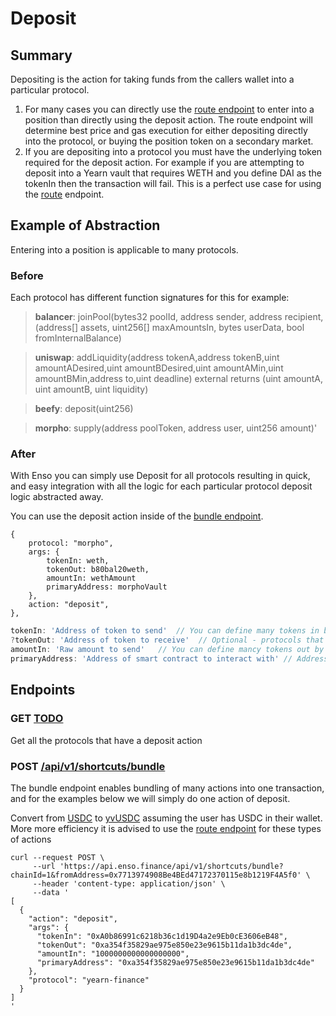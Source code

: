 # Deposit

## Summary

Depositing is the action for taking funds from the callers wallet into a particular protocol.

1. For many cases you can directly use the [route endpoint](./route.md) to enter into a position than directly using the deposit action.  The route endpoint will determine best price and gas execution for either depositing directly into the protocol, or buying the position token on a secondary market.  
2. If you are depositing into a protocol you must have the underlying token required for the deposit action.  For example if you are attempting to deposit into a Yearn vault that requires WETH and you define DAI as the tokenIn then the transaction will fail.  This is a perfect use case for using the [route](./route.md) endpoint.  


## Example of Abstraction
Entering into a position is applicable to many protocols.

### Before
Each protocol has different function signatures for this for example:
> **balancer**: joinPool(bytes32 poolId, address sender, address recipient, (address[] assets, uint256[] maxAmountsIn, bytes userData, bool fromInternalBalance)

> **uniswap**: addLiquidity(address tokenA,address tokenB,uint amountADesired,uint amountBDesired,uint amountAMin,uint amountBMin,address to,uint deadline) external returns (uint amountA, uint amountB, uint liquidity)

> **beefy**: deposit(uint256)

> **morpho**: supply(address poolToken, address user, uint256 amount)'

### After

With Enso you can simply use Deposit for all protocols resulting in quick, and easy integration with all the logic for each particular protocol deposit logic abstracted away.

You can use the deposit action inside of the [bundle endpoint](../../api-reference/bundle).
```
{
    protocol: "morpho",
    args: {
        tokenIn: weth,
        tokenOut: b80bal20weth, 
        amountIn: wethAmount
        primaryAddress: morphoVault
    },
    action: "deposit",
},
```

```javascript
tokenIn: 'Address of token to send'  // You can define many tokens in by [inToken1, inToken2]
?tokenOut: 'Address of token to receive'  // Optional - protocols that have isolated contracts per each deposit(for example Yearn), then you do not need to define tokenOut.  For protocols that have a shared contract for all of their vaults/deposits such as balancer and univ4 then you should define tokenOut
amountIn: 'Raw amount to send'   // You can define mancy tokens out by [outToken1, outToken2]
primaryAddress: 'Address of smart contract to interact with' // Address of smart contract to interact with
```


## Endpoints

### GET [TODO]()
Get all the protocols that have a deposit action

### POST [/api/v1/shortcuts/bundle](https://api.enso.finance/api#/shortcuts/BundleController_bundleShortcutTransaction)

The bundle endpoint enables bundling of many actions into one transaction, and for the examples below we will simply do one action of deposit.


Convert from [USDC](0xA0b86991c6218b36c1d19D4a2e9Eb0cE3606eB48) to [yvUSDC](0xa354f35829ae975e850e23e9615b11da1b3dc4de) assuming the user has USDC in their wallet.  More more efficiency it is advised to use the [route endpoint](./route.md) for these types of actions
```
curl --request POST \
     --url 'https://api.enso.finance/api/v1/shortcuts/bundle?chainId=1&fromAddress=0x7713974908Be4BEd47172370115e8b1219F4A5f0' \
     --header 'content-type: application/json' \
     --data '
[
  {
    "action": "deposit",
    "args": {
      "tokenIn": "0xA0b86991c6218b36c1d19D4a2e9Eb0cE3606eB48",
      "tokenOut": "0xa354f35829ae975e850e23e9615b11da1b3dc4de",
      "amountIn": "1000000000000000000",
      "primaryAddress": "0xa354f35829ae975e850e23e9615b11da1b3dc4de"
    },
    "protocol": "yearn-finance"
  }
]
'
```